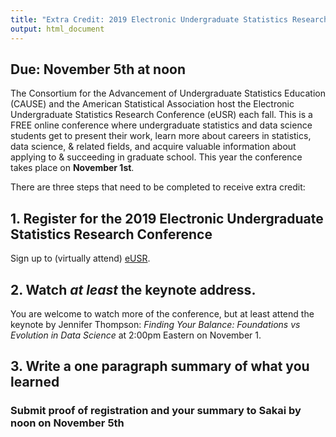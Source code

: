 ```yaml
---
title: "Extra Credit: 2019 Electronic Undergraduate Statistics Research Conference"
output: html_document
---
```


## Due: November 5th at noon

The Consortium for the Advancement of Undergraduate Statistics Education (CAUSE) and the American Statistical Association host the Electronic Undergraduate Statistics Research Conference (eUSR) each fall. This is a FREE online conference where undergraduate statistics and data science students get to present their work, learn more about careers in statistics, data science, & related fields, and acquire valuable information about applying to & succeeding in graduate school. This year the conference takes place on **November 1st**. 

There are three steps that need to be completed to receive extra credit:

## 1. Register for the 2019 Electronic Undergraduate Statistics Research Conference

Sign up to (virtually attend) [eUSR](https://www.causeweb.org/usproc/eusrc/2019). 


## 2. Watch _at least_ the keynote address. 

You are welcome to watch more of the conference, but at least attend the keynote by Jennifer Thompson: _Finding Your Balance: Foundations vs Evolution in Data Science_ at 2:00pm Eastern on November 1.

## 3. Write a one paragraph summary of what you learned

### Submit proof of registration and your summary to Sakai by noon on November 5th
